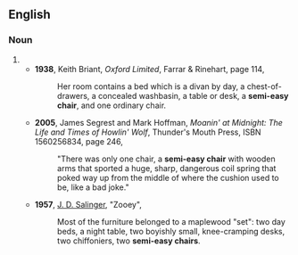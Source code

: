 ==English==
===Noun===
{{en-noun|s}}
#{{rfdef}}
#*'''1938''', Keith Briant, ''Oxford Limited'', Farrar & Rinehart, page 114,
#*:Her room contains a bed which is a divan by day, a chest-of-drawers, a concealed washbasin, a table or desk, a '''semi-easy chair''', and one ordinary chair.
#*'''2005''', James Segrest and Mark Hoffman, ''Moanin' at Midnight: The Life and Times of Howlin' Wolf'', Thunder's Mouth Press, ISBN 1560256834, page 246,
#*:"There was only one chair, a '''semi-easy chair''' with wooden arms that sported a huge, sharp, dangerous coil spring that poked way up from the middle of where the cushion used to be, like a bad joke."
#*'''1957''', [[w:J. D. Salinger|J. D. Salinger]], "Zooey",
#*:Most of the furniture belonged to a maplewood "set": two day beds, a night table, two boyishly small, knee-cramping desks, two chiffoniers, two '''semi-easy chairs'''.<!--I don't have a trustworthy copy of the text before me, so someone should double-check this. It appears (if anywhere) in the scene in Seymour's room, right after the list read off of the beaverboard. If you've checked it, remove this comment. Thanks!-->